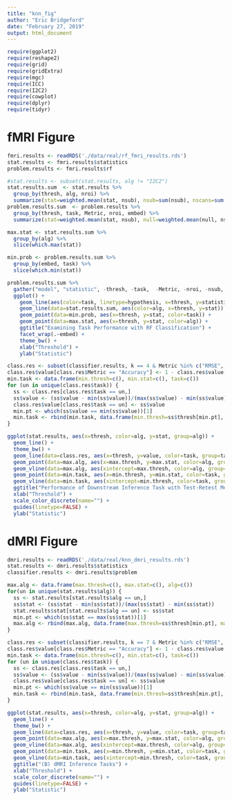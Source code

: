 ```yaml
---
title: "knn_fig"
author: "Eric Bridgeford"
date: "February 27, 2019"
output: html_document
---
```


```r
require(ggplot2)
require(reshape2)
require(grid)
require(gridExtra)
require(mgc)
require(ICC)
require(I2C2)
require(cowplot)
require(dplyr)
require(tidyr)
```

# fMRI Figure

```r
fmri.results <- readRDS('./data/real/rf_fmri_results.rds')
stat.results <- fmri.results$statistics
problem.results <- fmri.results$rf

#stat.results <- subset(stat.results, alg != "I2C2")
stat.results.sum  <- stat.results %>%
  group_by(thresh, alg, nroi) %>%
  summarize(stat=weighted.mean(stat, nsub), nsub=sum(nsub), nscans=sum(nscans))
problem.results.sum  <- problem.results %>%
  group_by(thresh, task, Metric, nroi, embed) %>%
  summarize(stat=weighted.mean(stat, nsub), null=weighted.mean(null, nsub), nsub=sum(nsub), nscans=sum(nscans))
```

```r
max.stat <- stat.results.sum %>%
  group_by(alg) %>%
  slice(which.max(stat))

min.prob <- problem.results.sum %>%
  group_by(embed, task) %>%
  slice(which.min(stat))
```

```r
problem.results.sum %>%
  gather("model", "statistic", -thresh, -task,  -Metric, -nroi, -nsub, -nscans, -embed) %>%
  ggplot() +
    geom_line(aes(color=task, linetype=hypothesis, x=thresh, y=statistic)) +
    geom_line(data=stat.results.sum, aes(color=alg, x=thresh, y=stat)) +
    geom_point(data=min.prob, aes(x=thresh, y=stat, color=task)) +
    geom_point(data=max.stat, aes(x=thresh, y=stat, color=alg)) +
    ggtitle("Examining Task Performance with RF Classification") +
    facet_wrap(.~embed) +
    theme_bw() +
    xlab("Threshold") +
    ylab("Statistic")
```


```r
class.res <- subset(classifier.results, k == 4 & Metric %in% c("RMSE", "Accuracy") & task != "Lifestyle")
class.res$value[class.res$Metric == "Accuracy"] <- 1 - class.res$value[class.res$Metric=="Accuracy"]
min.task <- data.frame(min.thresh=c(), min.stat=c(), task=c())
for (un in unique(class.res$task)) {
  ss <- class.res[class.res$task == un,]
  ss$value <- (ss$value - min(ss$value))/(max(ss$value) - min(ss$value))
  class.res$value[class.res$task == un] <- ss$value
  min.pt <- which(ss$value == min(ss$value))[1]
  min.task <- rbind(min.task, data.frame(min.thresh=ss$thresh[min.pt], min.stat=ss$value[min.pt], task=un))
}
```

```r
ggplot(stat.results, aes(x=thresh, color=alg, y=stat, group=alg)) +
  geom_line() +
  theme_bw() +
  geom_line(data=class.res, aes(x=thresh, y=value, color=task, group=task), size=1, linetype=6) +
  geom_point(data=max.alg, aes(x=max.thresh, y=max.stat, color=alg, group=alg), size=2, show.legend=FALSE) +
  geom_vline(data=max.alg, aes(xintercept=max.thresh, color=alg, group=alg), size=1, show.legend=FALSE) +
  geom_point(data=min.task, aes(x=min.thresh, y=min.stat, color=task, group=task), size=2, show.legend=FALSE) +
  geom_vline(data=min.task, aes(xintercept=min.thresh, color=task, group=task), size=1, show.legend=FALSE) +
  ggtitle("Performance of Downstream Inference Task with Test-Retest Measures") +
  xlab("Threshold") +
  scale_color_discrete(name="") +
  guides(linetype=FALSE) +
  ylab("Statistic")
```

# dMRI Figure

```r
dmri.results <- readRDS('./data/real/knn_dmri_results.rds')
stat.results <- dmri.results$statistics
classifier.results <- dmri.results$problem
```

```r
max.alg <- data.frame(max.thresh=c(), max.stat=c(), alg=c())
for(un in unique(stat.results$alg)) {
  ss <- stat.results[stat.results$alg == un,]
  ss$stat <- (ss$stat - min(ss$stat))/(max(ss$stat) - min(ss$stat))
  stat.results$stat[stat.results$alg == un] <- ss$stat
  min.pt <- which(ss$stat == max(ss$stat))[1]
  max.alg <- rbind(max.alg, data.frame(max.thresh=ss$thresh[min.pt], max.stat=ss$stat[min.pt], alg=un))
}

class.res <- subset(classifier.results, k == 7 & Metric %in% c("RMSE", "Accuracy") & task != "Lifestyle")
class.res$value[class.res$Metric == "Accuracy"] <- 1 - class.res$value[class.res$Metric=="Accuracy"]
min.task <- data.frame(min.thresh=c(), min.stat=c(), task=c())
for (un in unique(class.res$task)) {
  ss <- class.res[class.res$task == un,]
  ss$value <- (ss$value - min(ss$value))/(max(ss$value) - min(ss$value))
  class.res$value[class.res$task == un] <- ss$value
  min.pt <- which(ss$value == min(ss$value))[1]
  min.task <- rbind(min.task, data.frame(min.thresh=ss$thresh[min.pt], min.stat=ss$value[min.pt], task=un))
}

```

```r
ggplot(stat.results, aes(x=thresh, color=alg, y=stat, group=alg)) +
  geom_line() +
  theme_bw() +
  geom_line(data=class.res, aes(x=thresh, y=value, color=task, group=task), size=1, linetype=6) +
  geom_point(data=max.alg, aes(x=max.thresh, y=max.stat, color=alg, group=alg), size=2, show.legend=FALSE) +
  geom_vline(data=max.alg, aes(xintercept=max.thresh, color=alg, group=alg), size=1, show.legend=FALSE) +
  geom_point(data=min.task, aes(x=min.thresh, y=min.stat, color=task, group=task), size=2, show.legend=FALSE) +
  geom_vline(data=min.task, aes(xintercept=min.thresh, color=task, group=task), size=1, show.legend=FALSE) +
  ggtitle("(B) dMRI Inference Tasks") +
  xlab("Threshold") +
  scale_color_discrete(name="") +
  guides(linetype=FALSE) +
  ylab("Statistic")
```
